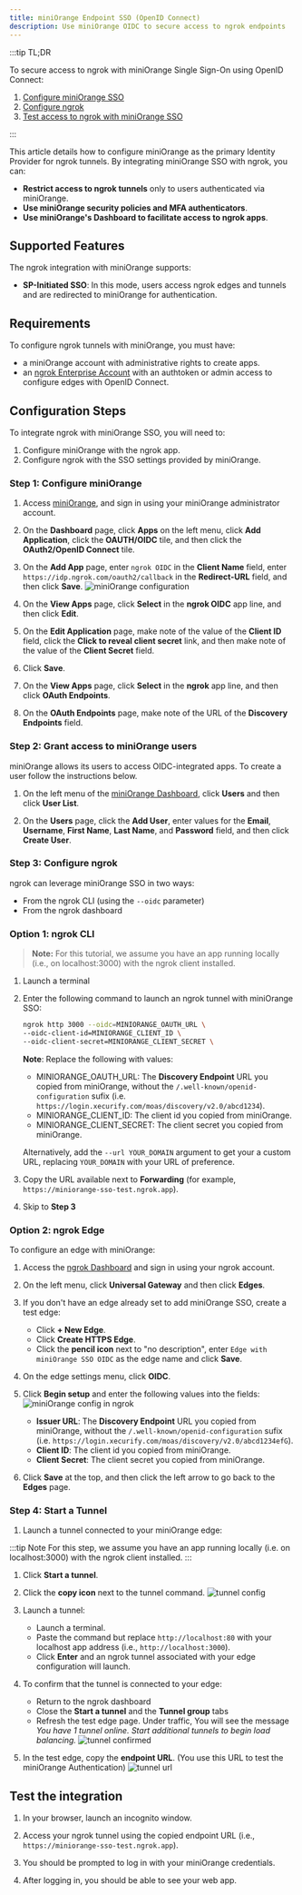 ```yaml
---
title: miniOrange Endpoint SSO (OpenID Connect)
description: Use miniOrange OIDC to secure access to ngrok endpoints
---
```



<Disclaimer />

:::tip TL;DR

To secure access to ngrok with miniOrange Single Sign-On using OpenID Connect:

1. [Configure miniOrange SSO](#configure-miniorange)
1. [Configure ngrok](#configure-ngrok)
1. [Test access to ngrok with miniOrange SSO](#test-sso)

:::

This article details how to configure miniOrange as the primary Identity Provider for ngrok tunnels.
By integrating miniOrange SSO with ngrok, you can:

- **Restrict access to ngrok tunnels** only to users authenticated via miniOrange.
- **Use miniOrange security policies and MFA authenticators**.
- **Use miniOrange's Dashboard to facilitate access to ngrok apps**.

## Supported Features

The ngrok integration with miniOrange supports:

- **SP-Initiated SSO**: In this mode, users access ngrok edges and tunnels and are redirected to miniOrange for authentication.

## Requirements

To configure ngrok tunnels with miniOrange, you must have:

- a miniOrange account with administrative rights to create apps.
- an [ngrok Enterprise Account](https://ngrok.com/pricing) with an authtoken or admin access to configure edges with OpenID Connect.

## Configuration Steps

To integrate ngrok with miniOrange SSO, you will need to:

1. Configure miniOrange with the ngrok app.
1. Configure ngrok with the SSO settings provided by miniOrange.

### **Step 1**: Configure miniOrange

1. Access [miniOrange](https://www.miniorange.com/), and sign in using your miniOrange administrator account.

1. On the **Dashboard** page, click **Apps** on the left menu, click **Add Application**, click the **OAUTH/OIDC** tile, and then click the **OAuth2/OpenID Connect** tile.

1. On the **Add App** page, enter `ngrok OIDC` in the **Client Name** field, enter `https://idp.ngrok.com/oauth2/callback` in the **Redirect-URL** field, and then click **Save**.
   ![miniOrange configuration](img/ngrok_url_configuration_miniorange.png)

1. On the **View Apps** page, click **Select** in the **ngrok OIDC** app line, and then click **Edit**.

1. On the **Edit Application** page, make note of the value of the **Client ID** field, click the **Click to reveal client secret** link, and then make note of the value of the **Client Secret** field.

1. Click **Save**.

1. On the **View Apps** page, click **Select** in the **ngrok** app line, and then click **OAuth Endpoints**.

1. On the **OAuth Endpoints** page, make note of the URL of the **Discovery Endpoints** field.

### **Step 2**: Grant access to miniOrange users

miniOrange allows its users to access OIDC-integrated apps. To create a user follow the instructions below.

1. On the left menu of the [miniOrange Dashboard](https://login.xecurify.com/moas/admin/customer/home), click **Users** and then click **User List**.

1. On the **Users** page, click the **Add User**, enter values for the **Email**, **Username**, **First Name**, **Last Name**, and **Password** field, and then click **Create User**.

### **Step 3**: Configure ngrok

ngrok can leverage miniOrange SSO in two ways:

- From the ngrok CLI (using the `--oidc` parameter)
- From the ngrok dashboard

### **Option 1**: ngrok CLI

> **Note:** For this tutorial, we assume you have an app running locally (i.e., on localhost:3000) with the ngrok client installed.

1. Launch a terminal

1. Enter the following command to launch an ngrok tunnel with miniOrange SSO:

   ```bash
   ngrok http 3000 --oidc=MINIORANGE_OAUTH_URL \
   --oidc-client-id=MINIORANGE_CLIENT_ID \
   --oidc-client-secret=MINIORANGE_CLIENT_SECRET \
   ```

   **Note**: Replace the following with values:

   - MINIORANGE_OAUTH_URL: The **Discovery Endpoint** URL you copied from miniOrange, without the `/.well-known/openid-configuration` sufix (i.e. `https://login.xecurify.com/moas/discovery/v2.0/abcd1234`).
   - MINIORANGE_CLIENT_ID: The client id you copied from miniOrange.
   - MINIORANGE_CLIENT_SECRET: The client secret you copied from miniOrange.

   Alternatively, add the `--url YOUR_DOMAIN` argument to get your a custom URL, replacing `YOUR_DOMAIN` with your URL of preference.

1. Copy the URL available next to **Forwarding** (for example, `https://miniorange-sso-test.ngrok.app`).

1. Skip to **Step 3**

### **Option 2**: ngrok Edge

To configure an edge with miniOrange:

1. Access the [ngrok Dashboard](https://dashboard.ngrok.com/) and sign in using your ngrok account.

1. On the left menu, click **Universal Gateway** and then click **Edges**.

1. If you don't have an edge already set to add miniOrange SSO, create a test edge:

   - Click **+ New Edge**.
   - Click **Create HTTPS Edge**.
   - Click the **pencil icon** next to "no description", enter `Edge with miniOrange SSO OIDC` as the edge name and click **Save**.

1. On the edge settings menu, click **OIDC**.

1. Click **Begin setup** and enter the following values into the fields:
   ![miniOrange config in ngrok](img/miniorange-1.png)

   - **Issuer URL**: The **Discovery Endpoint** URL you copied from miniOrange, without the `/.well-known/openid-configuration` sufix (i.e. `https://login.xecurify.com/moas/discovery/v2.0/abcd1234efG`).
   - **Client ID**: The client id you copied from miniOrange.
   - **Client Secret**: The client secret you copied from miniOrange.

1. Click **Save** at the top, and then click the left arrow to go back to the **Edges** page.

### **Step 4**: Start a Tunnel

1. Launch a tunnel connected to your miniOrange edge:

:::tip Note
For this step, we assume you have an app running locally (i.e. on localhost:3000) with the ngrok client installed.
:::

1.  Click **Start a tunnel**.

1.  Click the **copy icon** next to the tunnel command.
    ![tunnel config](img/miniorange-2.png)

1.  Launch a tunnel:

    - Launch a terminal.
    - Paste the command but replace `http://localhost:80` with your localhost app address (i.e., `http://localhost:3000`).
    - Click **Enter** and an ngrok tunnel associated with your edge configuration will launch.

1.  To confirm that the tunnel is connected to your edge:

    - Return to the ngrok dashboard
    - Close the **Start a tunnel** and the **Tunnel group** tabs
    - Refresh the test edge page. Under traffic, You will see the message _You have 1 tunnel online. Start additional tunnels to begin load balancing._
      ![tunnel confirmed](img/miniorange-3.png)

1.  In the test edge, copy the **endpoint URL**. (You use this URL to test the miniOrange Authentication)
    ![tunnel url](img/miniorange-4.png)

## Test the integration

1. In your browser, launch an incognito window.

1. Access your ngrok tunnel using the copied endpoint URL (i.e., `https://miniorange-sso-test.ngrok.app`).

1. You should be prompted to log in with your miniOrange credentials.

1. After logging in, you should be able to see your web app.

